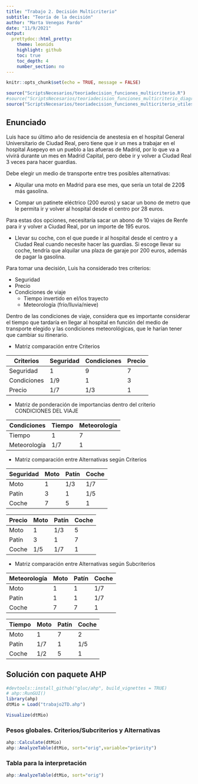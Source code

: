 ```yaml
---
title: "Trabajo 2. Decisión Multicriterio"
subtitle: "Teoría de la decisión"
author: "Marta Venegas Pardo"
date: "11/9/2021"
output: 
  prettydoc::html_pretty:
    theme: leonids
    highlight: github
    toc: true
    toc_depth: 4
    number_section: no
---
```


```r
knitr::opts_chunk$set(echo = TRUE, message = FALSE)
```

```r
source("ScriptsNecesarios/teoriadecision_funciones_multicriterio.R")
#source("ScriptsNecesarios/teoriadecision_funciones_multicriterio_diagram.R")
source("ScriptsNecesarios/teoriadecision_funciones_multicriterio_utiles.R")
```
## Enunciado

Luis hace su último año de residencia de anestesia en el hospital General Universitario de Ciudad Real, pero tiene que ir un mes a trabajar en el hospital Asepeyo en un pueblo a las afueras de Madrid, por lo que va a vivirá durante un mes en Madrid Capital, pero debe ir y volver a Ciudad Real 3 veces para hacer guardias.


Debe elegir un medio de transporte entre tres posibles alternativas:

- Alquilar una moto en Madrid para ese mes, que sería un total de 220$ más gasolina.

- Compar un patinete eléctrico (200 euros) y sacar un bono de metro que le permita ir y volver al hospital desde el centro por 28 euros.

Para estas dos opciones, necesitaría sacar un abono de 10 viajes de Renfe para ir y volver a Ciudad Real, por un importe de 195 euros.

- Llevar su coche, con el que puede ir al hospital desde el centro y a Ciudad Real cuando necesite hacer las guardias. Si escoge llevar su coche, tendría que alquilar una plaza de garaje por 200 euros, además de pagar la gasolina.

Para tomar una decisión, Luis ha considerado tres criterios:

- Seguridad
- Precio
- Condiciones de viaje
	- Tiempo invertido en el/los trayecto
	- Meteorología (frío/lluvia/nieve)
  

Dentro de las condiciones de viaje, considera que es importante considerar el tiempo que tardaría en llegar al hospital en función del medio de transporte elegido y las condiciones meteorológicas, que le harían tener que cambiar su itinerario.

-   Matriz comparación entre Criterios

|   Criterios    | Seguridad | Condiciones  | Precio  |
|----------------|-----------|--------------|---------|
| Seguridad      |     1     |       9      |     7   |
| Condiciones    |    1/9         |        1             |     3      |
| Precio         |        1/7     |        1/3           |      1    |


- Matriz de ponderación de importancias dentro del criterio CONDICIONES DEL VIAJE

|  Condiciones | Tiempo     | Meteorología | 
|-------------------|---------------|-------------------|
| Tiempo          |       1         |         7            |  
| Meteorología |        1/7     |        1             |    


-   Matriz comparación entre Alternativas según Criterios


Seguridad  | Moto | Patín | Coche |
|--------------|---------|---------|----------|
Moto		 		|		1     |		1/3  |    1/7
Patín			   |	  	3		 |		1     |    1/5
Coche		   |		7		 |		 5    |     1


Precio        | Moto | Patín | Coche |
|--------------|---------|---------|----------|
Moto		 		|		1     |		1/3  |    5
Patín			   |	  	3		 |		1     |    7
Coche		   |		1/5	 |	   1/7  |     1

-   Matriz comparación entre Alternativas según Subcriterios

Meteorología  | Moto | Patín | Coche |
|--------------|---------|---------|----------|
Moto		 		|		1     |		1     |    1/7
Patín			   |	  	1		 |		1     |    1/7
Coche		   |		7     |	   7     |     1

Tiempo | Moto  | Patín   | Coche
|----------|---------|----------|----------|
Moto		 |		1      | 		7     |    2    |
Patín		 |	  	1/7	  |		1	    |    1/5    |
Coche	 |		1/2	  |		 5    |     1   |

## Solución con paquete AHP



```r
#devtools::install_github("gluc/ahp", build_vignettes = TRUE)
# ahp::RunGUI()
library(ahp)
dtMio = Load("trabajo2TD.ahp")
```

```r
Visualize(dtMio)
```


### Pesos globales. Criterios/Subcriterios y Alternativas

```r
ahp::Calculate(dtMio)
ahp::AnalyzeTable(dtMio, sort="orig",variable="priority")
```
### Tabla para la interpretación
```r
ahp::AnalyzeTable(dtMio, sort="orig")
```










